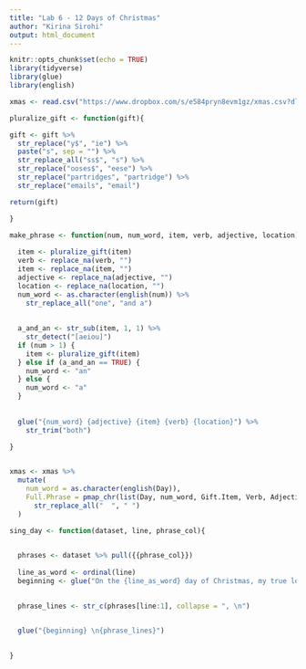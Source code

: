 ```yaml
---
title: "Lab 6 - 12 Days of Christmas"
author: "Kirina Sirohi"
output: html_document
---
```


```r
knitr::opts_chunk$set(echo = TRUE)
library(tidyverse)
library(glue)
library(english)
```

```r
xmas <- read.csv("https://www.dropbox.com/s/e584pryn8evm1gz/xmas.csv?dl=1")
```

```r
pluralize_gift <- function(gift){

gift <- gift %>% 
  str_replace("y$", "ie") %>% 
  paste("s", sep = "") %>% 
  str_replace_all("ss$", "s") %>% 
  str_replace("ooses$", "eese") %>% 
  str_replace("partridges", "partridge") %>% 
  str_replace("emails", "email")

return(gift)

}
```

```r
make_phrase <- function(num, num_word, item, verb, adjective, location) {
  
  item <- pluralize_gift(item)
  verb <- replace_na(verb, "")
  item <- replace_na(item, "")
  adjective <- replace_na(adjective, "")
  location <- replace_na(location, "")
  num_word <- as.character(english(num)) %>% 
    str_replace_all("one", "and a")
  
  
  a_and_an <- str_sub(item, 1, 1) %>% 
    str_detect("[aeiou]")
  if (num > 1) {
    item <- pluralize_gift(item)
  } else if (a_and_an == TRUE) {
    num_word <- "an"
  } else {
    num_word <- "a"
  }
  
  
  glue("{num_word} {adjective} {item} {verb} {location}") %>% 
    str_trim("both")
  
}


xmas <- xmas %>%
  mutate(
    num_word = as.character(english(Day)),
    Full.Phrase = pmap_chr(list(Day, num_word, Gift.Item, Verb, Adjective, Location), make_phrase) %>% 
      str_replace_all("  ", " ")
  )
```


```r
sing_day <- function(dataset, line, phrase_col){

  
  phrases <- dataset %>% pull({{phrase_col}})
  
  line_as_word <- ordinal(line)
  beginning <- glue("On the {line_as_word} day of Christmas, my true love gave to me,")
  

  phrase_lines <- str_c(phrases[line:1], collapse = ", \n")

  
  glue("{beginning} \n{phrase_lines}")

  
}
```


